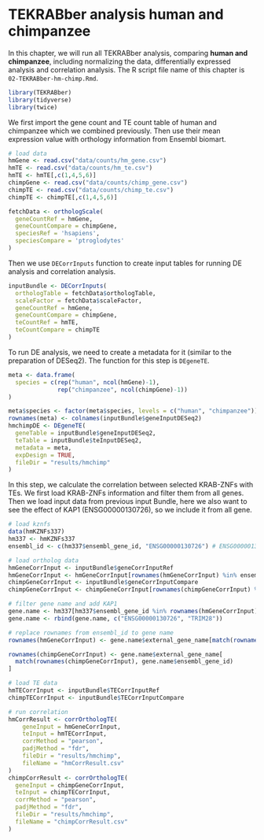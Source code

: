 # TEKRABber analysis human and chimpanzee  
In this chapter, we will run all TEKRABber analysis, comparing **human and chimpanzee**, including normalizing the data, differentially expressed analysis and 
correlation analysis. The R script file name of this chapter is `02-TEKRABber-hm-chimp.Rmd`.

```r
library(TEKRABber)
library(tidyverse)
library(twice)
```

We first import the gene count and TE count table of human and chimpanzee which 
we combined previously. Then use their mean expression value with orthology 
information from Ensembl biomart.
```r
# load data
hmGene <- read.csv("data/counts/hm_gene.csv")
hmTE <- read.csv("data/counts/hm_te.csv")
hmTE <- hmTE[,c(1,4,5,6)]
chimpGene <- read.csv("data/counts/chimp_gene.csv")
chimpTE <- read.csv("data/counts/chimp_te.csv")
chimpTE <- chimpTE[,c(1,4,5,6)]

fetchData <- orthologScale(
  geneCountRef = hmGene,
  geneCountCompare = chimpGene,
  speciesRef = 'hsapiens',
  speciesCompare = 'ptroglodytes'
)
```

Then we use `DECorrInputs` function to create input tables for running DE analysis and 
correlation analysis.
```r
inputBundle <- DECorrInputs(
  orthologTable = fetchData$orthologTable,
  scaleFactor = fetchData$scaleFactor,
  geneCountRef = hmGene,
  geneCountCompare = chimpGene,
  teCountRef = hmTE,
  teCountCompare = chimpTE
)
```

To run DE analysis, we need to create a metadata for it (similar to the preparation of DESeq2). The function for this step is `DEgeneTE`.
```r
meta <- data.frame(
  species = c(rep("human", ncol(hmGene)-1), 
              rep("chimpanzee", ncol(chimpGene)-1))
)

meta$species <- factor(meta$species, levels = c("human", "chimpanzee"))
rownames(meta) <- colnames(inputBundle$geneInputDESeq2)
hmchimpDE <- DEgeneTE(
  geneTable = inputBundle$geneInputDESeq2,
  teTable = inputBundle$teInputDESeq2,
  metadata = meta,
  expDesign = TRUE,
  fileDir = "results/hmchimp"
)

```

In this step, we calculate the correlation between selected KRAB-ZNFs with TEs.
We first load KRAB-ZNFs information and filter them from all genes. Then we load 
input data from previous input Bundle, here we also want to see the effect of 
KAP1 (ENSG00000130726), so we include it from all gene.
```r
# load kznfs 
data(hmKZNFs337)
hm337 <- hmKZNFs337
ensembl_id <- c(hm337$ensembl_gene_id, "ENSG00000130726") # ENSG00000130726 = KAP1, TRIM28

# load ortholog data
hmGeneCorrInput <- inputBundle$geneCorrInputRef
hmGeneCorrInput <- hmGeneCorrInput[rownames(hmGeneCorrInput) %in% ensembl_id,]
chimpGeneCorrInput <- inputBundle$geneCorrInputCompare
chimpGeneCorrInput <- chimpGeneCorrInput[rownames(chimpGeneCorrInput) %in% ensembl_id,]

# filter gene name and add KAP1
gene.name <- hm337[hm337$ensembl_gene_id %in% rownames(hmGeneCorrInput),]
gene.name <- rbind(gene.name, c("ENSG00000130726", "TRIM28"))

# replace rownames from ensembl_id to gene name
rownames(hmGeneCorrInput) <- gene.name$external_gene_name[match(rownames(hmGeneCorrInput), gene.name$ensembl_gene_id)]

rownames(chimpGeneCorrInput) <- gene.name$external_gene_name[
  match(rownames(chimpGeneCorrInput), gene.name$ensembl_gene_id)
]

# load TE data
hmTECorrInput <- inputBundle$TECorrInputRef
chimpTECorrInput <- inputBundle$TECorrInputCompare

# run correlation
hmCorrResult <- corrOrthologTE(
    geneInput = hmGeneCorrInput,
    teInput = hmTECorrInput,
    corrMethod = "pearson",
    padjMethod = "fdr",
    fileDir = "results/hmchimp",
    fileName = "hmCorrResult.csv"
)
chimpCorrResult <- corrOrthologTE(
  geneInput = chimpGeneCorrInput,
  teInput = chimpTECorrInput,
  corrMethod = "pearson",
  padjMethod = "fdr",
  fileDir = "results/hmchimp",
  fileName = "chimpCorrResult.csv"
)

```
